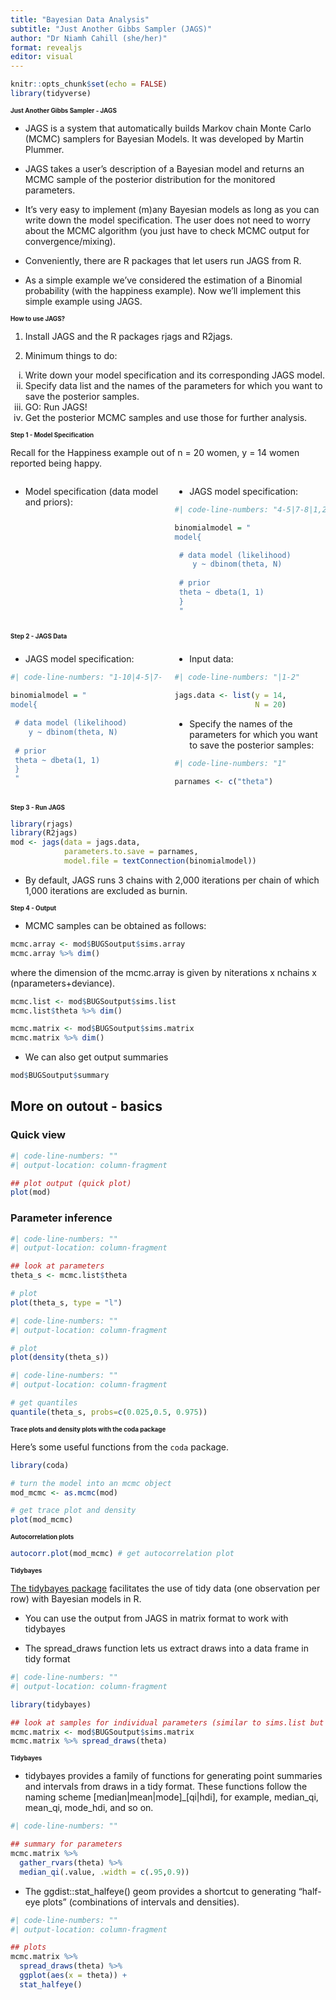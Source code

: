 ```yaml
---
title: "Bayesian Data Analysis"
subtitle: "Just Another Gibbs Sampler (JAGS)"
author: "Dr Niamh Cahill (she/her)"
format: revealjs
editor: visual
---
```


```r
knitr::opts_chunk$set(echo = FALSE)
library(tidyverse)
```

## Just Another Gibbs Sampler - JAGS {style="font-size: 70%;"}

-   JAGS is a system that automatically builds Markov chain Monte Carlo (MCMC) samplers for Bayesian Models. It was developed by Martin Plummer.

-   JAGS takes a user's description of a Bayesian model and returns an MCMC sample of the posterior distribution for the monitored parameters.

-   It's very easy to implement (m)any Bayesian models as long as you can write down the model specification. The user does not need to worry about the MCMC algorithm (you just have to check MCMC output for convergence/mixing).

-   Conveniently, there are R packages that let users run JAGS from R.

-   As a simple example we've considered the estimation of a Binomial probability (with the happiness example). Now we'll implement this simple example using JAGS.

## How to use JAGS? {style="font-size: 70%;"}

1.  Install JAGS and the R packages rjags and R2jags.

2.  Minimum things to do:

```{=html}
<!-- -->
```
i.  Write down your model specification and its corresponding JAGS model.
ii. Specify data list and the names of the parameters for which you want to save the posterior samples.
iii. GO: Run JAGS!
iv. Get the posterior MCMC samples and use those for further analysis.

## Step 1 - Model Specification {style="font-size: 70%;"}

Recall for the Happiness example out of n = 20 women, y = 14 women reported being happy.

::: columns
::: {.column width="50%"}
-   Model specification (data model and priors): \begin{align*}
     y|\theta &\sim   Binomial(\theta, N = 20) \\
     \theta &\sim Be(1,1)\\
     \end{align*}
:::

::: {.column width="50%"}
-   JAGS model specification:

```r
#| code-line-numbers: "4-5|7-8|1,2,9,10"

binomialmodel = "
model{

 # data model (likelihood)
 	y ~ dbinom(theta, N) 
 
 # prior
 theta ~ dbeta(1, 1) 
 }
 "
```
:::
:::

## Step 2 - JAGS Data {style="font-size: 70%;"}

::: columns
::: {.column width="50%"}
-   JAGS model specification:

```r
#| code-line-numbers: "1-10|4-5|7-8"

binomialmodel = "
model{

 # data model (likelihood)
 	y ~ dbinom(theta, N) 
 
 # prior
 theta ~ dbeta(1, 1) 
 }
 "
```
:::

::: {.column width="50%"}
-   Input data:

```r
#| code-line-numbers: "|1-2"

jags.data <- list(y = 14, 
                  N = 20)
```

-   Specify the names of the parameters for which you want to save the posterior samples:

```r
#| code-line-numbers: "1"

parnames <- c("theta")
```
:::
:::

## Step 3 - Run JAGS {style="font-size: 70%;"}

```r
library(rjags)
library(R2jags)
mod <- jags(data = jags.data, 
            parameters.to.save = parnames, 
            model.file = textConnection(binomialmodel))
```

-   By default, JAGS runs 3 chains with 2,000 iterations per chain of which 1,000 iterations are excluded as burnin.

## Step 4 - Output {style="font-size: 70%;"}

-   MCMC samples can be obtained as follows:

```r
mcmc.array <- mod$BUGSoutput$sims.array
mcmc.array %>% dim() 
```

where the dimension of the mcmc.array is given by niterations x nchains x (nparameters+deviance).

```r
mcmc.list <- mod$BUGSoutput$sims.list
mcmc.list$theta %>% dim()
```

```r
mcmc.matrix <- mod$BUGSoutput$sims.matrix
mcmc.matrix %>% dim()
```

-   We can also get output summaries

```r
mod$BUGSoutput$summary
```

## More on outout - basics

::: panel-tabset
### Quick view

```r
#| code-line-numbers: ""
#| output-location: column-fragment

## plot output (quick plot)
plot(mod)
```

### Parameter inference

```r
#| code-line-numbers: ""
#| output-location: column-fragment

## look at parameters
theta_s <- mcmc.list$theta

# plot
plot(theta_s, type = "l")
```

```r
#| code-line-numbers: ""
#| output-location: column-fragment

# plot
plot(density(theta_s))
```

```r
#| code-line-numbers: ""
#| output-location: column-fragment

# get quantiles
quantile(theta_s, probs=c(0.025,0.5, 0.975))
```
:::

## Trace plots and density plots with the coda package {style="font-size: 70%;"}

Here's some useful functions from the `coda` package.

```r
library(coda)

# turn the model into an mcmc object
mod_mcmc <- as.mcmc(mod)

# get trace plot and density
plot(mod_mcmc) 
```

## Autocorrelation plots {style="font-size: 70%;"}

```r

autocorr.plot(mod_mcmc) # get autocorrelation plot
```

<!-- ## More on Output {style="font-size: 70%;"} -->

<!-- ```{r, echo = TRUE} -->

<!-- effectiveSize(mod_mcmc) # get ESS -->

<!-- gelman.diag(mod_mcmc) # get Rhat -->

<!-- ``` -->

## Tidybayes {style="font-size: 70%;"}

[The tidybayes package](http://mjskay.github.io/tidybayes/articles/tidybayes.html) facilitates the use of tidy data (one observation per row) with Bayesian models in R.

-   You can use the output from JAGS in matrix format to work with tidybayes

-   The spread_draws function lets us extract draws into a data frame in tidy format

```r
#| code-line-numbers: ""
#| output-location: column-fragment

library(tidybayes)

## look at samples for individual parameters (similar to sims.list but puts it in a tibble)
mcmc.matrix <- mod$BUGSoutput$sims.matrix
mcmc.matrix %>% spread_draws(theta) 
```

## Tidybayes {style="font-size: 70%;"}

-   tidybayes provides a family of functions for generating point summaries and intervals from draws in a tidy format. These functions follow the naming scheme \[median\|mean\|mode\]\_\[qi\|hdi\], for example, median_qi, mean_qi, mode_hdi, and so on.

```r
#| code-line-numbers: ""

## summary for parameters
mcmc.matrix %>% 
  gather_rvars(theta) %>% 
  median_qi(.value, .width = c(.95,0.9))
```

-   The ggdist::stat_halfeye() geom provides a shortcut to generating “half-eye plots” (combinations of intervals and densities).

```r
#| code-line-numbers: ""
#| output-location: column-fragment

## plots
mcmc.matrix %>%
  spread_draws(theta) %>% 
  ggplot(aes(x = theta)) +
  stat_halfeye()
```
